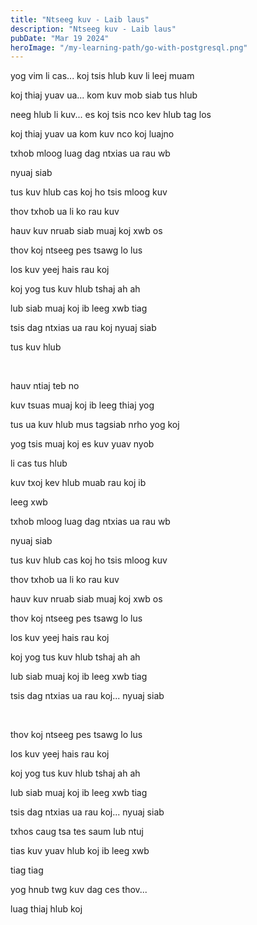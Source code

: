 ```yaml
---
title: "Ntseeg kuv - Laib laus"
description: "Ntseeg kuv - Laib laus"
pubDate: "Mar 19 2024"
heroImage: "/my-learning-path/go-with-postgresql.png"
---
```


yog vim li cas... koj tsis hlub kuv li leej muam

koj thiaj yuav ua... kom kuv mob siab tus hlub

neeg hlub li kuv... es koj tsis nco kev hlub tag los

koj thiaj yuav ua kom kuv nco koj luajno

txhob mloog luag dag ntxias ua rau wb

nyuaj siab

tus kuv hlub cas koj ho tsis mloog kuv

thov txhob ua li ko rau kuv

hauv kuv nruab siab muaj koj xwb os

thov koj ntseeg pes tsawg lo lus

los kuv yeej hais rau koj

koj yog tus kuv hlub tshaj ah ah

lub siab muaj koj ib leeg xwb tiag

tsis dag ntxias ua rau koj nyuaj siab

tus kuv hlub

<br />

hauv ntiaj teb no

kuv tsuas muaj koj ib leeg thiaj yog

tus ua kuv hlub mus tagsiab nrho yog koj

yog tsis muaj koj es kuv yuav nyob

li cas tus hlub

kuv txoj kev hlub muab rau koj ib

leeg xwb

txhob mloog luag dag ntxias ua rau wb

nyuaj siab

tus kuv hlub cas koj ho tsis mloog kuv

thov txhob ua li ko rau kuv

hauv kuv nruab siab muaj koj xwb os

thov koj ntseeg pes tsawg lo lus

los kuv yeej hais rau koj

koj yog tus kuv hlub tshaj ah ah

lub siab muaj koj ib leeg xwb tiag

tsis dag ntxias ua rau koj... nyuaj siab

<br />

thov koj ntseeg pes tsawg lo lus

los kuv yeej hais rau koj

koj yog tus kuv hlub tshaj ah ah

lub siab muaj koj ib leeg xwb tiag

tsis dag ntxias ua rau koj... nyuaj siab

txhos caug tsa tes saum lub ntuj

tias kuv yuav hlub koj ib leeg xwb

tiag tiag

yog hnub twg kuv dag ces thov...

luag thiaj hlub koj
